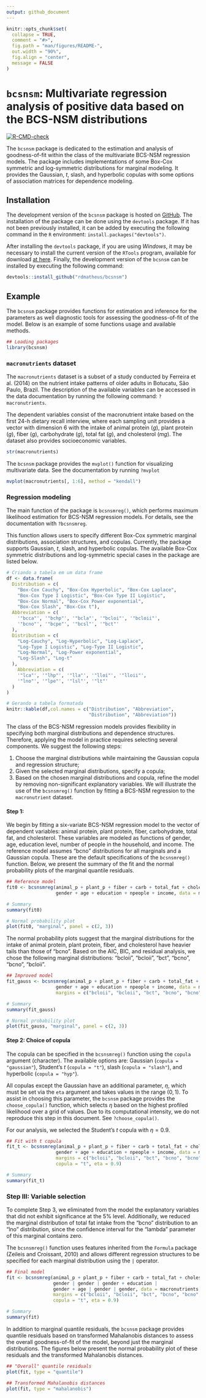 ```yaml
---
output: github_document
---
```


<!-- README.md is generated from README.Rmd. Please edit that file -->

```r
knitr::opts_chunk$set(
  collapse = TRUE,
  comment = "#>",
  fig.path = "man/figures/README-",
  out.width = "90%",
  fig.align = "center",
  message = FALSE
)
```

# `bcsnsm`: Multivariate regression analysis of positive data based on the BCS-NSM distributions

<!-- badges: start -->
[![R-CMD-check](https://github.com/rdmatheus/bcsnsm/actions/workflows/R-CMD-check.yaml/badge.svg)](https://github.com/rdmatheus/bcsnsm/actions/workflows/R-CMD-check.yaml)
<!-- badges: end -->

The `bcsnsm` package is dedicated to the estimation and analysis of goodness-of-fit
within the class of the multivariate BCS-NSM regression models. The package includes implementations of some Box-Cox symmetric and log-symmetric distributions for marginal modeling. It provides the Gaussian, $t$, slash, and hyperbolic copulas with some options of association matrices for dependence modeling. 

## Installation

The development version of the `bcsnsm` package is hosted on
[GitHub](https://github.com/rdmatheus/bcsnsm). The installation of the
package can be done using the `devtools` package. If it has not been
previously installed, it can be added by executing the following command
in the `R` environment: `install.packages("devtools")`.

After installing the `devtools` package, if you are using *Windows*, it
may be necessary to install the current version of the `RTools` program,
available for download [at here](https://cran.r-project.org/bin/windows/Rtools). Finally, the development version of the `bcsnsm` can be installed by executing the
following command:
``` r
devtools::install_github("rdmatheus/bcsnsm")
```
## Example

The `bcsnsm` package provides functions for estimation and inference for the parameters as well diagnostic tools for assessing the goodness-of-fit of the model. Below is an example of some functions usage and available methods.

```r
## Loading packages
library(bcsnsm)
```

### `macronutrients` dataset 

The `macronutrients` dataset is a subset of a study conducted by Ferreira et al. (2014) on the nutrient intake patterns of older adults in Botucatu, São Paulo, Brazil. The description of the available variables can be accessed in the data documentation by running the following command: `?macronutrients`.

The dependent variables consist of the macronutrient intake based on the first 24-h dietary recall interview, where each sampling unit provides a vector with dimension 6 with the intake of animal protein (*g*), plant protein (*g*), fiber (*g*), carbohydrate (*g*), total fat (*g*), and cholesterol (*mg*). The dataset also provides socioeconomic variables.
```r
str(macronutrients)
```

The `bcsnsm` package provides the `mvplot()` function for visualizing multivariate data. See the documentation by running `?mvplot`
```r
mvplot(macronutrients[, 1:6], method = "kendall")
```

### Regression modeling

The main function of the package is `bcsnsmreg()`, which performs maximum likelihood estimation for BCS-NSM regression models. For details, see the documentation with `?bcsnsmreg`.

This function allows users to specify different Box-Cox symmetric marginal distributions, association structures, and copulas. Currently, the package supports Gaussian, $t$, slash, and hyperbolic copulas. The available Box-Cox symmetric distributions and log-symmetric special cases in the package are listed below.
```r
# Criando a tabela em um data frame
df <- data.frame(
  Distribution = c(
    "Box-Cox Cauchy", "Box-Cox Hyperbolic", "Box-Cox Laplace",
    "Box-Cox Type I Logistic", "Box-Cox Type II Logistic",
    "Box-Cox Normal", "Box-Cox Power exponential",
    "Box-Cox Slash", "Box-Cox t"),
  Abbreviation = c(
    '"bcca"', '"bchp"', '"bcla"', '"bcloi"', '"bcloii"',
    '"bcno"', '"bcpe"', '"bcsl"', '"bct"'
  ),
  Distribution = c(  
    "Log-Cauchy", "Log-Hyperbolic", "Log-Laplace",
    "Log-Type I Logistic", "Log-Type II Logistic",
    "Log-Normal", "Log-Power exponential",
    "Log-Slash", "Log-t"
  ),
    Abbreviation = c(
    '"lca"', '"lhp"', '"lla"', '"lloi"', '"lloii"',
    '"lno"', '"lpe"', '"lsl"', '"lt"'
  )
)

# Gerando a tabela formatada
knitr::kable(df,col.names = c("Distribution", "Abbreviation",
                              "Distribution", "Abbreviation"))
```

The class of the BCS-NSM regression models provides flexibility in specifying both marginal distributions and dependence structures. Therefore, applying the model in practice requires selecting several components. We suggest the following steps:

  1. Choose the marginal distributions while maintaining the Gaussian copula and regression structure;
  2. Given the selected marginal distributions, specify a copula;
  3. Based on the chosen marginal distributions and copula, refine the model by removing non-significant explanatory variables. We will illustrate the use of the `bcsnsmreg()` function by fitting a BCS-NSM regression to the `macronutrient` dataset.
  
#### Step 1: 

We begin by fitting a six-variate BCS-NSM regression model to the vector of dependent variables: animal protein, plant protein, fiber, carbohydrate, total fat, and cholesterol. These variables are modeled as functions of gender, age, education level, number of people in the household, and income. The reference model assumes "bcno" distributions for all marginals and a Gaussian copula. These are the default specifications of the `bcsnsmreg()` function. Below, we present the summary of the fit and the normal probability plots of the marginal quantile residuals.
```r
## Reference model
fit0 <- bcsnsmreg(animal_p + plant_p + fiber + carb + total_fat + cholesterol ~
                  gender + age + education + npeople + income, data = macronutrients)

# Summary
summary(fit0)

# Normal probability plot
plot(fit0, "marginal", panel = c(2, 3))
```

The normal probability plots suggest that the marginal distributions for the intake of animal protein, plant protein, fiber, and cholesterol have heavier tails than those of "bcno". Based on the AIC, BIC, and residual analysis, we chose the following marginal distributions: "bcloii", "bcloii", "bct", "bcno", "bcno", "bcloii".

```r
## Improved model
fit_gauss <- bcsnsmreg(animal_p + plant_p + fiber + carb + total_fat + cholesterol ~
                  gender + age + education + npeople + income, data = macronutrients,
                  margins = c("bcloii", "bcloii", "bct", "bcno", "bcno", "bcloii"))

# Summary
summary(fit_gauss)

# Normal probability plot
plot(fit_gauss, "marginal", panel = c(2, 3))
```

#### Step 2: Choice of copula

The copula can be specified in the `bcsnsmreg()` function using the `copula` argument (character). The available options are: Gaussian (`copula = "gaussian"`), Student's $t$ (`copula = "t"`), slash (`copula = "slash"`), and hyperbolic (`copula = "hyp"`).

All copulas except the Gaussian have an additional parameter, $\eta$, which must be set via the `eta` argument and takes values in the range $(0,1)$. To assist in choosing this parameter, the `bcsnsm` package provides the `choose_copula()` function, which selects $\eta$ based on the highest profiled likelihood over a grid of values. Due to its computational intensity, we do not reproduce this step in this document. See `?choose_copula()`.

For our analysis, we selected the Student's $t$ copula with $\eta = 0.9$.
```r
## Fit with t copula
fit_t <- bcsnsmreg(animal_p + plant_p + fiber + carb + total_fat + cholesterol ~
                  gender + age + education + npeople + income, data = macronutrients,
                  margins = c("bcloii", "bcloii", "bct", "bcno", "bcno", "bcloii"),
                  copula = "t", eta = 0.9)

# Summary
summary(fit_t)
```

### Step III: Variable selection

To complete Step 3, we eliminated from the model the explanatory variables that did not exhibit significance at the 5% level. Additionally, we reduced the marginal distribution of total fat intake from the "bcno" distribution to an "lno" distribution, since the confidence interval for the "lambda" parameter of this marginal contains zero. 

The `bcsnsmreg()` function uses features inherited from the `Formula` package (Zeileis and Croissant, 2010) and allows different regression structures to be specified for each marginal distribution using the `|` operator. 
```r
## Final model
fit <- bcsnsmreg(animal_p + plant_p + fiber + carb + total_fat + cholesterol ~
                 gender | gender | gender + education | 
                 gender + age | gender | gender, data = macronutrients,
                 margins = c("bcloii", "bcloii", "bct", "bcno", "bcno", "bcloii"),
                 copula = "t", eta = 0.9)

# Summary
summary(fit)
```

In addition to marginal quantile residuals, the `bcsnsm` package provides quantile residuals based on transformed Mahalanobis distances to assess the overall goodness-of-fit of the model, beyond just the marginal distributions. The figures below present the normal probability plot of these residuals and the transformed Mahalanobis distances.
```r
## "Overall" quantile residuals
plot(fit, type = "quantile")

## Transformed Mahalanobis distances
plot(fit, type = "mahalanobis")
```




  


